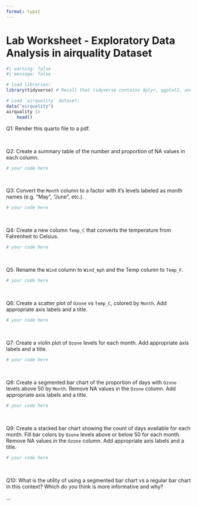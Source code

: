 ```yaml
---
format: typst
---
```


# Lab Worksheet - Exploratory Data Analysis in airquality Dataset

```r
#| warning: false
#| message: false

# load libraries:
library(tidyverse) # Recall that tidyverse contains dplyr, ggplot2, and many other useful packages.

# Load `airquality` dataset:
data("airquality")
airquality |> 
    head()
```

Q1: Render this quarto file to a pdf.

\

Q2: Create a summary table of the number and proportion of NA values in each column.

```r
# your code here

```

\

Q3: Convert the `Month` column to a factor with it's levels labeled as month names (e.g. "May", "June", etc.).

```r
# your code here

```

\

Q4: Create a new column `Temp_C` that converts the temperature from Fahrenheit to Celsius.

```r
# your code here

```

\

Q5: Rename the `Wind` column to `Wind_mph` and the Temp column to `Temp_F`.

```r
# your code here

```

\

Q6: Create a scatter plot of `Ozone` vs `Temp_C`, colored by `Month`. Add appropriate axis labels and a title.

```r
# your code here

```

\

Q7: Create a violin plot of `Ozone` levels for each month. Add appropriate axis labels and a title.

```r
# your code here

```

\

Q8: Create a segmented bar chart of the proportion of days with `Ozone` levels above 50 by `Month`. Remove NA values in the `Ozone` column. Add appropriate axis labels and a title.

```r
# your code here

```

\

Q9: Create a stacked bar chart showing the count of days available for each month. Fill bar colors by `Ozone` levels above or below 50 for each month. Remove NA values in the `Ozone` column. Add appropriate axis labels and a title.

```r
# your code here

```

\

Q10: What is the utility of using a segmented bar chart vs a regular bar chart in this context? Which do you think is more informative and why?

...
